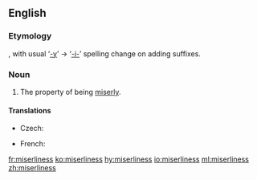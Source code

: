 ==English==
===Etymology===
{{suffix|miserly|ness}}, with usual ‘[[-y]]’ → ‘[[-i-]]’ spelling change on adding suffixes.

===Noun===
{{en-noun|-}}

# The property of being [[miserly]].

====Translations====
{{trans-top|property of being miserly}}
* Czech: {{t|cs|lakota|f}}
{{trans-mid}}
* French: {{t+|fr|avarice|f}}
{{trans-bottom}}

[[fr:miserliness]]
[[ko:miserliness]]
[[hy:miserliness]]
[[io:miserliness]]
[[ml:miserliness]]
[[zh:miserliness]]